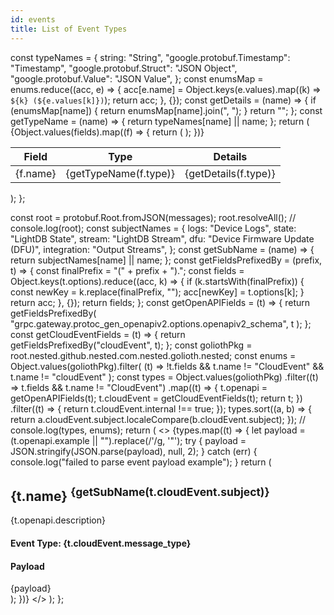 ```yaml
---
id: events
title: List of Event Types
---
```



  const typeNames = {
    string: "String",
    "google.protobuf.Timestamp": "Timestamp",
    "google.protobuf.Struct": "JSON Object",
    "google.protobuf.Value": "JSON Value",
  };
  const enumsMap = enums.reduce((acc, e) => {
    acc[e.name] = Object.keys(e.values).map((k) => `${k} (${e.values[k]})`);
    return acc;
  }, {});
  const getDetails = (name) => {
    if (enumsMap[name]) {
      return enumsMap[name].join(", ");
    }
    return "";
  };
  const getTypeName = (name) => {
    return typeNames[name] || name;
  };
  return (
    <table>
      <thead>
        <tr>
          <th>Field</th>
          <th>Type</th>
          <th>Details</th>
        </tr>
      </thead>
      <tbody>
        {Object.values(fields).map((f) => {
          return (
            <tr key={f.name}>
              <td>{f.name}</td>
              <td>{getTypeName(f.type)}</td>
              <td>{getDetails(f.type)}</td>
            </tr>
          );
        })}
      </tbody>
    </table>
  );
};

  const root = protobuf.Root.fromJSON(messages);
  root.resolveAll();
  // console.log(root);
  const subjectNames = {
    logs: "Device Logs",
    state: "LightDB State",
    stream: "LightDB Stream",
    dfu: "Device Firmware Update (DFU)",
    integration: "Output Streams",
  };
  const getSubName = (name) => {
    return subjectNames[name] || name;
  };
  const getFieldsPrefixedBy = (prefix, t) => {
    const finalPrefix = "(" + prefix + ").";
    const fields = Object.keys(t.options).reduce((acc, k) => {
      if (k.startsWith(finalPrefix)) {
        const newKey = k.replace(finalPrefix, "");
        acc[newKey] = t.options[k];
      }
      return acc;
    }, {});
    return fields;
  };
  const getOpenAPIFields = (t) => {
    return getFieldsPrefixedBy(
      "grpc.gateway.protoc_gen_openapiv2.options.openapiv2_schema",
      t
    );
  };
  const getCloudEventFields = (t) => {
    return getFieldsPrefixedBy("cloudEvent", t);
  };
  const goliothPkg = root.nested.github.nested.com.nested.golioth.nested;
  const enums = Object.values(goliothPkg).filter(
    (t) => !t.fields && t.name != "CloudEvent" && t.name != "cloudEvent"
  );
  const types = Object.values(goliothPkg)
    .filter((t) => t.fields && t.name != "CloudEvent")
    .map((t) => {
      t.openapi = getOpenAPIFields(t);
      t.cloudEvent = getCloudEventFields(t);
      return t;
    })
    .filter((t) => {
      return t.cloudEvent.internal !== true;
    });
  types.sort((a, b) => {
    return a.cloudEvent.subject.localeCompare(b.cloudEvent.subject);
  });
  // console.log(types, enums);
  return (
    <>
      {types.map((t) => {
        let payload = (t.openapi.example || "").replace(/'/g, '"');
        try {
          payload = JSON.stringify(JSON.parse(payload), null, 2);
        } catch (err) {
          console.log("failed to parse event payload example");
        }
        return (
          <div key={t.cloudEvent.message_type}>
            <h2>
              {t.name} <sup>{getSubName(t.cloudEvent.subject)}</sup>
            </h2>
            <p>{t.openapi.description}</p>
            <h4>Event Type: {t.cloudEvent.message_type}</h4>
            <MessageFields fields={t.fields} enums={enums} />
            <h4>Payload</h4>
            <CodeBlock className="language-json">{payload}</CodeBlock>
          </div>
        );
      })}
    </>
  );
};

<MessageTypes />
